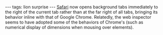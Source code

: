 ---
tags: lion surprise
---
[[Safari]] now opens background tabs immediately to the right of the current tab rather than at the far right of all tabs, bringing its behavior inline with that of Google Chrome. Relatedly, the web inspector seems to have adopted some of the behaviors of Chrome's (such as numerical display of dimensions when mousing over elements).
